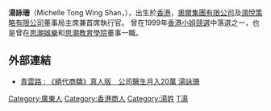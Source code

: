 '''湯詠珊'''（Michelle Tong Wing Shan，{{bd|1977年10月19日}}），出生於[[香港|香港]]，[[奧爾集團有限公司|奧爾集團有限公司]]及[[鴻悅策略有限公司|鴻悅策略有限公司]]董事局主席兼首席執行官。
曾在1999年[[香港小姐競選|香港小姐競選]]中落選之一，也是曾在[[思潮娛樂|思潮娛樂]]和[[思潮教育學院|思潮教育學院]]董事一職。

== 外部連結 ==
* [http://ecjobs.com.hk/user/user_startup.php?article_id=1945 青雲路 : 《絕代商驕》真人版　公司醫生月入20萬 湯詠珊]{{dead link|date=2018年3月 |bot=InternetArchiveBot |fix-attempted=yes }}

[[Category:廣東人|Category:廣東人]]
[[Category:香港商人|Category:香港商人]]
[[Category:湯姓|Category:湯姓]]
[[Category:1999年度香港小姐競選參賽者|T湯]]